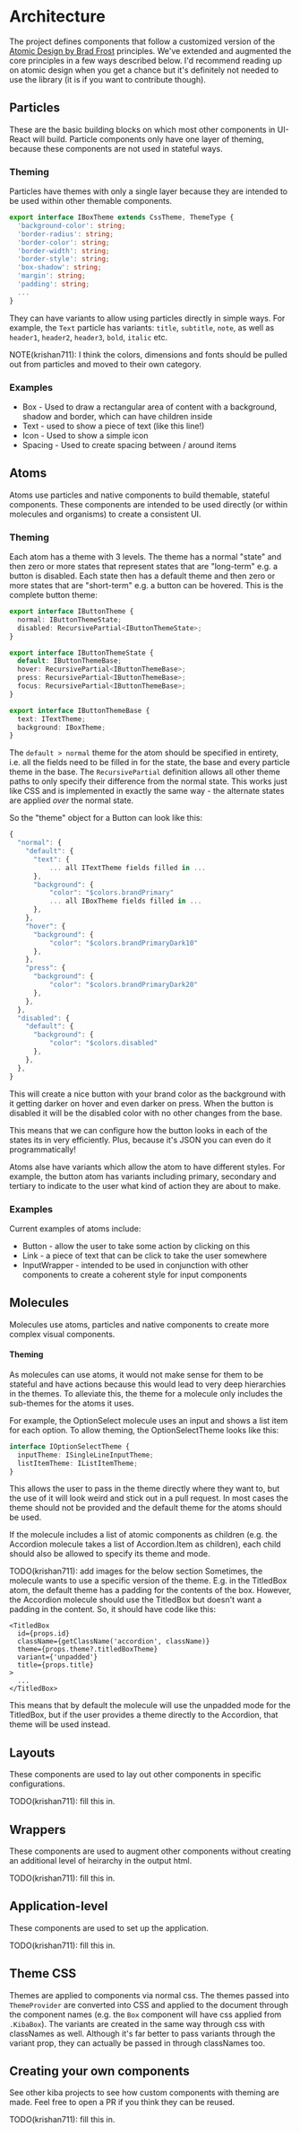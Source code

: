 

<Meta title='Introduction/Architecture' />

# Architecture

The project defines components that follow a customized version of the [Atomic Design by Brad Frost](https://bradfrost.com/blog/post/atomic-web-design/) principles. We've extended and augmented the core principles in a few ways described below. I'd recommend reading up on atomic design when you get a chance but it's definitely not needed to use the library (it is if you want to contribute though).

## Particles

These are the basic building blocks on which most other components in UI-React will build. Particle components only have one layer of theming, because these components are not used in stateful ways.

### Theming

Particles have themes with only a single layer because they are intended to be used within other themable components.

```ts
export interface IBoxTheme extends CssTheme, ThemeType {
  'background-color': string;
  'border-radius': string;
  'border-color': string;
  'border-width': string;
  'border-style': string;
  'box-shadow': string;
  'margin': string;
  'padding': string;
  ...
}
```

They can have variants to allow using particles directly in simple ways. For example, the `Text` particle has variants: `title`, `subtitle`, `note`, as well as `header1`, `header2`, `header3`, `bold`, `italic` etc.

NOTE(krishan711): I think the colors, dimensions and fonts should be pulled out from particles and moved to their own category.

### Examples

* Box - Used to draw a rectangular area of content with a background, shadow and border, which can have children inside
* Text - used to show a piece of text (like this line!)
* Icon - Used to show a simple icon
* Spacing - Used to create spacing between / around items

## Atoms

Atoms use particles and native components to build themable, stateful components. These components are intended to be used directly (or within molecules and organisms) to create a consistent UI.

### Theming

Each atom has a theme with 3 levels. The theme has a normal "state" and then zero or more states that represent states that are "long-term" e.g. a button is disabled. Each state then has a default theme and then zero or more states that are "short-term" e.g. a button can be hovered. This is the complete button theme:

```ts
export interface IButtonTheme {
  normal: IButtonThemeState;
  disabled: RecursivePartial<IButtonThemeState>;
}

export interface IButtonThemeState {
  default: IButtonThemeBase;
  hover: RecursivePartial<IButtonThemeBase>;
  press: RecursivePartial<IButtonThemeBase>;
  focus: RecursivePartial<IButtonThemeBase>;
}

export interface IButtonThemeBase {
  text: ITextTheme;
  background: IBoxTheme;
}
```

The `default > normal` theme for the atom should be specified in entirety, i.e. all the fields need to be filled in for the state, the base and every particle theme in the base. The `RecursivePartial` definition allows all other theme paths to only specify their difference from the normal state. This works just like CSS and is implemented in exactly the same way - the alternate states are applied *over* the normal state.

So the "theme" object for a Button can look like this:

```js
{
  "normal": {
    "default": {
      "text": {
          ... all ITextTheme fields filled in ...
      },
      "background": {
          "color": "$colors.brandPrimary"
          ... all IBoxTheme fields filled in ...
      },
    },
    "hover": {
      "background": {
          "color": "$colors.brandPrimaryDark10"
      },
    },
    "press": {
      "background": {
          "color": "$colors.brandPrimaryDark20"
      },
    },
  },
  "disabled": {
    "default": {
      "background": {
          "color": "$colors.disabled"
      },
    },
  },
}
```

This will create a nice button with your brand color as the background with it getting darker on hover and even darker on press. When the button is disabled it will be the disabled color with no other changes from the base.

This means that we can configure how the button looks in each of the states its in very efficiently. Plus, because it's JSON you can even do it programmatically!

Atoms alse have variants which allow the atom to have different styles. For example, the button atom has variants including primary, secondary and tertiary to indicate to the user what kind of action they are about to make.

### Examples

Current examples of atoms include:

* Button - allow the user to take some action by clicking on this
* Link - a piece of text that can be click to take the user somewhere
* InputWrapper - intended to be used in conjunction with other components to create a coherent style for input components

## Molecules

Molecules use atoms, particles and native components to create more complex visual components.

#### Theming

As molecules can use atoms, it would not make sense for them to be stateful and have actions because this would lead to very deep hierarchies in the themes. To alleviate this, the theme for a molecule only includes the sub-themes for the atoms it uses.

For example, the OptionSelect molecule uses an input and shows a list item for each option. To allow theming, the OptionSelectTheme looks like this:

```ts
interface IOptionSelectTheme {
  inputTheme: ISingleLineInputTheme;
  listItemTheme: IListItemTheme;
}
```

This allows the user to pass in the theme directly where they want to, but the use of it will look weird and stick out in a pull request. In most cases the theme should not be provided and the default theme for the atoms should be used.

If the molecule includes a list of atomic components as children (e.g. the Accordion molecule takes a list of Accordion.Item as children), each child should also be allowed to specify its theme and mode.

TODO(krishan711): add images for the below section Sometimes, the molecule wants to use a specific version of the theme. E.g. in the TitledBox atom, the default theme has a padding for the contents of the box. However, the Accordion molecule should use the TitledBox but doesn't want a padding in the content. So, it should have code like this:

```tsx
<TitledBox
  id={props.id}
  className={getClassName('accordion', className)}
  theme={props.theme?.titledBoxTheme}
  variant={'unpadded'}
  title={props.title}
>
  ...
</TitledBox>
```

This means that by default the molecule will use the unpadded mode for the TitledBox, but if the user provides a theme directly to the Accordion, that theme will be used instead.

## Layouts

These components are used to lay out other components in specific configurations.

TODO(krishan711): fill this in.

## Wrappers

These components are used to augment other components without creating an additional level of heirarchy in the output html.

TODO(krishan711): fill this in.

## Application-level

These components are used to set up the application.

TODO(krishan711): fill this in.

## Theme CSS

Themes are applied to components via normal css. The themes passed into `ThemeProvider` are converted into CSS and applied to the document through the component names (e.g. the `Box` component will have css applied from `.KibaBox`). The variants are created in the same way through css with classNames as well. Although it's far better to pass variants through the variant prop, they can actually be passed in through classNames too.

## Creating your own components

See other kiba projects to see how custom components with theming are made. Feel free to open a PR if you think they can be reused.

TODO(krishan711): fill this in.
